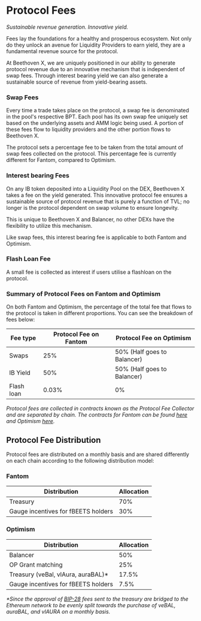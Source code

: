 # Protocol Fees
_Sustainable revenue generation. Innovative yield._

Fees lay the foundations for a healthy and prosperous ecosystem. Not only do they unlock an avenue for Liquidity Providers to earn yield, they are a fundamental revenue source for the protocol.

At Beethoven X, we are uniquely positioned in our ability to generate protocol revenue due to an innovative mechanism that is independent of swap fees. Through interest bearing yield we can also generate a sustainable source of revenue from yield-bearing assets. 


### Swap Fees
Every time a trade takes place on the protocol, a swap fee is denominated in the pool's respective BPT. Each pool has its own swap fee uniquely set based on the underlying assets and AMM logic being used. A portion of these fees flow to liquidity providers and the other portion flows to Beethoven X. 

The protocol sets a percentage fee to be taken from the total amount of swap fees collected on the protocol. This percentage fee is currently different for Fantom, compared to Optimism.

### Interest bearing Fees
On any IB token deposited into a Liquidity Pool on the DEX, Beethoven X takes a fee on the yield generated. 
This innovative protocol fee ensures a sustainable source of protocol revenue that is purely a function of TVL; no longer is the protocol dependent on swap volume to ensure longevity. 

This is unique to Beethoven X and Balancer, no other DEXs have the flexibility to utilize this mechanism. 

Like swap fees, this interest bearing fee is applicable to both Fantom and Optimism.

### Flash Loan Fee

A small fee is collected as interest if users utilise a flashloan on the protocol. 

### Summary of Protocol Fees on Fantom and Optimism 
On both Fantom and Optimism, the percentage of the total fee that flows to the protocol is taken in different proportions. You can see the breakdown of fees below:

| Fee type   | Protocol Fee on Fantom | Protocol Fee on Optimism |
| --------   | ---------------------- | ------------------------ |
| Swaps      | 25% | 50% (Half goes to Balancer) |
| IB Yield   | 50% | 50% (Half goes to Balancer) |
| Flash loan | 0.03% | 0% |

_Protocol fees are collected in contracts known as the Protocol Fee Collector and are separated by chain. The contracts for Fantom can be found [here](https://ftmscan.com/address/0xc6920d3a369e7c8bd1a22dbe385e11d1f7af948f) and Optimism [here](https://optimistic.etherscan.io/address/0xce88686553686da562ce7cea497ce749da109f9f)._

## Protocol Fee Distribution
Protocol fees are distributed on a monthly basis and are shared differently on each chain according to the following distribution model:

### Fantom

| Distribution | Allocation |
| ------------ | ---------- |
| Treasury | 70% |
| Gauge incentives for fBEETS holders| 30% |

### Optimism 
| Distribution | Allocation |
| ------------ | ---------- |
| Balancer | 50% |
| OP Grant matching | 25% |
| Treasury (veBal, vlAura, auraBAL)*| 17.5% |
| Gauge incentives for fBEETS holders| 7.5% |

_*Since the approval of [BIP-28](https://snapshot.org/#/beets.eth/proposal/0x3d6e0373f0f1c041a82e6108a01aee2e00a21be43667259126b70e5fd2a5f93a) fees sent to the treasury are bridged to the Ethereum network to be evenly split towards the purchase of veBAL, auraBAL, and vlAURA on a monthly basis._


